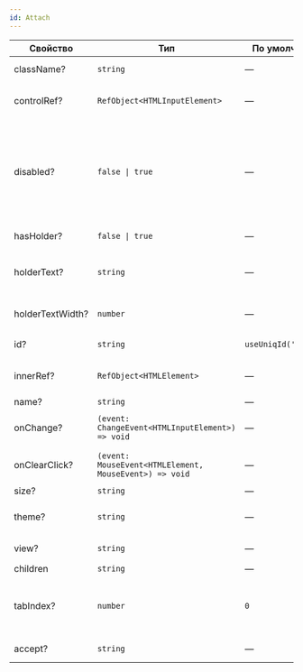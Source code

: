 ```yaml
---
id: Attach
---
```


<!-- props:start -->
| Свойство         | Тип                                                    | По умолчанию         | Описание                                                                                                                |
| ---------------- | ------------------------------------------------------ | -------------------- | ----------------------------------------------------------------------------------------------------------------------- |
| className?       | `string`                                               | —                    | Дополнительный className                                                                                                |
| controlRef?      | `RefObject<HTMLInputElement>`                          | —                    | Ссылка на DOM-элемент нативного контрола                                                                                |
| disabled?        | `false \| true`                                        | —                    | Неактивное состояние компонента: состояние, при котором компонент отображается, но недоступен для действий пользователя |
| hasHolder?       | `false \| true`                                        | —                    | Наличие элемента `Holder`                                                                                               |
| holderText?      | `string`                                               | —                    | Текст внутри элемента `Holder`, когда файл не выбран                                                                    |
| holderTextWidth? | `number`                                               | —                    | Ширина текста внутри элемента `Holder`                                                                                  |
| id?              | `string`                                               | `useUniqId('xuniq')` | Уникальный id компонента                                                                                                |
| innerRef?        | `RefObject<HTMLElement>`                               | —                    | Ссылка на корневой DOM-элемент компонента                                                                               |
| name?            | `string`                                               | —                    | Имя компонента                                                                                                          |
| onChange?        | `(event: ChangeEvent<HTMLInputElement>) => void`       | —                    | Обработчик, вызываемый при смене файла                                                                                  |
| onClearClick?    | `(event: MouseEvent<HTMLElement, MouseEvent>) => void` | —                    | Обработчик, вызываемый при очистке файла                                                                                |
| size?            | `string`                                               | —                    | Размер компонента                                                                                                       |
| theme?           | `string`                                               | —                    | Стилевое оформление компонента                                                                                          |
| view?            | `string`                                               | —                    | Внешний вид компонента                                                                                                  |
| children         | `string`                                               | —                    | Содержимое кнопки                                                                                                       |
| tabIndex?        | `number`                                               | `0`                  | Последовательность перехода между кнопками при нажатии на клавишу Tab                                                   |
| accept?          | `string`                                               | —                    | Допустимые типы файлов                                                                                                  |
<!-- props:end -->
